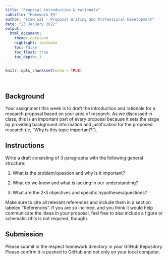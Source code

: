```yaml
---
title: "Proposal introduction & rationale"
subtitle: "Homework #3"
author: "FISH 521 - Proposal Writing and Professional Development"
date: "23 January 2022"
output:
  html_document:
    theme: cerulean
    highlight: textmate
    toc: false
    toc_float: true
    toc_depth: 3
---
```


```r
knitr::opts_chunk$set(echo = TRUE)
```

<br>

## Background

Your assignment this week is to draft the introduction and rationale for a research proposal based on your area of research. As we discussed in class, this is an important part of every proposal because it sets the stage by providing background information and justification for the proposed research (ie, "Why is this topic important?").

## Instructions

Write a draft consisting of 3 paragraphs with the following general structure:

1) What is the problem/question and why is it important?

2) What do we know and what is lacking in our understanding?

3) What are the 2-3 objectives and specific hypotheses/questions?

Make sure to cite all relevant references and include them in a section labeled "References". If you are so inclined, and you think it would help communicate the ideas in your proposal, feel free to also include a figure or schematic (this is not required, though).

## Submission

Please submit in the respect homework directory in your GitHub Repository. Please confirm it is pushed to GitHub and not only on your local computer. 